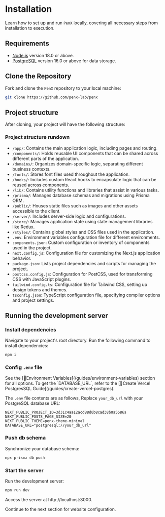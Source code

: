 
# Installation

Learn how to set up and run `PenX` locally, covering all necessary steps from installation to execution.

## Requirements

- [Node.js](https://nodejs.org/en/download/) version 18.0 or above.
- [PostgreSQL](https://www.postgresql.org/download/) version 16.0 or above for data storage.

## Clone the Repository

Fork and clone the `PenX` repository to your local machine:

```sh copy
git clone https://github.com/penx-lab/penx
```

## Project structure

After cloning, your project will have the following structure:

<FileTree>
  <FileTree.Folder name="penx" defaultOpen>
    <FileTree.Folder name="app" />
    <FileTree.Folder name="components" />
    <FileTree.Folder name="domains" />
    <FileTree.Folder name="fonts" />
    <FileTree.Folder name="hooks" />
    <FileTree.Folder name="lib" />
    <FileTree.Folder name="prisma">
      <FileTree.File name="schema.prisma" />
    </FileTree.Folder>
    <FileTree.Folder name="public" />
    <FileTree.Folder name="server" />
    <FileTree.Folder name="store" />
    <FileTree.Folder name="styles" />
    <FileTree.File name=".env" />
    <FileTree.File name="components.json" />
    <FileTree.File name="next.config.js" />
    <FileTree.File name="package.json" />
    <FileTree.File name="postcss.config.js" />
    <FileTree.File name="tailwind.config.ts" />
    <FileTree.File name="tsconfig.json" />
  </FileTree.Folder>
</FileTree>

### Project structure rundown

- `/app/`: Contains the main application logic, including pages and routing.
- `/components/`: Holds reusable UI components that can be shared across different parts of the application.
- `/domains/`: Organizes domain-specific logic, separating different business contexts.
- `/fonts/`: Stores font files used throughout the application.
- `/hooks/`: Includes custom React hooks to encapsulate logic that can be reused across components.
- `/lib/`: Contains utility functions and libraries that assist in various tasks.
- `/prisma/`: Manages database schemas and migrations using Prisma ORM.
- `/public/`: Houses static files such as images and other assets accessible to the client.
- `/server/`: Includes server-side logic and configurations.
- `/store/`: Manages application state using state management libraries like Redux.
- `/styles/`: Contains global styles and CSS files used in the application.
- `.env`: Environment variables configuration file for different environments.
- `components.json`: Custom configuration or inventory of components used in the project.
- `next.config.js`: Configuration file for customizing the Next.js application behavior.
- `package.json`: Lists project dependencies and scripts for managing the project.
- `postcss.config.js`: Configuration for PostCSS, used for transforming CSS with JavaScript plugins.
- `tailwind.config.ts`: Configuration file for Tailwind CSS, setting up design tokens and themes.
- `tsconfig.json`: TypeScript configuration file, specifying compiler options and project settings.

## Running the development server

<Steps>

### Install dependencies

Navigate to your project's root directory. Run the following command to install dependencies:

```sh npm2yarn copy
npm i
```

### Config `.env` file

<Callout type="info" emoji="ℹ️">
  See the [📄Environment Variables](/guides/environment-variables) section for
  all options.
</Callout>

<Callout type="info" emoji="ℹ️">
  To get the `DATABASE_URL`, refer to the [📄Create Vercel PostgresSQL
  Guide](/guides/create-vercel-postgres).
</Callout>

The `.env` file contents are as follows, Replace `your_db_url` with your PostgreSQL database URL:

```text {4} copy
NEXT_PUBLIC_PROJECT_ID=3d31c4aa12acd88d0b8cad38b0a5686a
NEXT_PUBLIC_POSTS_PAGE_SIZE=20
NEXT_PUBLIC_THEME=penx-theme-minimal
DATABASE_URL="postgresql://your_db_url"
```

### Push db schema

Synchronize your database schema:

```sh copy
npx prisma db push
```

### Start the server

Run the development server:

```sh npm2yarn copy
npm run dev
```

Access the server at http://localhost:3000.

</Steps>

Continue to the next section for website configuration.
